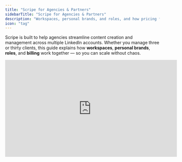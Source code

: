 ```yaml
---
title: "Scripe for Agencies & Partners"
sidebarTitle: "Scripe for Agencies & Partners"
description: "Workspaces, personal brands, and roles, and how pricing fits in."
icon: "tag"
---
```


Scripe is built to help agencies streamline content creation and management across multiple LinkedIn accounts. Whether you manage three or thirty clients, this guide explains how **workspaces**, **personal brands**, **roles**, and **billing** work together — so you can scale without chaos.

<iframe width="560" height="315" src="https://www.youtube.com/embed/3LB7DfRj0dw?si=7cJ8GouKB8idcaJL" title="YouTube video player" frameborder="0" allow="accelerometer; autoplay; clipboard-write; encrypted-media; gyroscope; picture-in-picture; web-share" referrerpolicy="strict-origin-when-cross-origin" allowfullscreen />

## TL;DR: Why Agencies Use Scripe

- Manage unlimited clients & brands with **one login**.
- Run entire **employee advocacy programs** in one workspace.
- Save ~80% of content production time with **AI drafts & repurposing**.
- Automate client reporting with **analytics dashboards**.
- Deliver more content, faster — without scaling headcount.

## Managing Clients at Scale in Scripe

### 1. Workspaces: Organize by Client

In an **Agency plan**, you get **unlimited workspaces**.

Workspaces act as collaboration hubs where you and your team (or your client’s team) can manage everything in one place.

- **One client = one workspace** → Keeps their content, analytics, and strategy completely separate.
- **Unlimited personal brands & users per workspace** → Add as many LinkedIn accounts and collaborators as you need. No per-seat fees.
- **One bill across all workspaces** → Even if you manage dozens of clients, everything is handled under a single subscription.

<Tip>
  If multiple people from one company work together, keep them in the **same workspace**. \
  \
  If you manage completely different companies (which shouldn’t see each other’s data), create **separate workspaces**.
</Tip>

![Team Overview Jp](/images/team-overview.jpg)

**If you're ready to set up Scripe for your clients, please follow the tutorials below:**

👉 If you're setting up Scripe for a client and you're paying for the subscription, [read this tutorial](/agencies/setup-for-client).

👉 If your client is paying for Scripe, then they need to invite you to collaborate on their workspace. In this case, [read this tutorial](/agencies/client-setup).

### 2. Personal Brands: LinkedIn Accounts You Manage

A **personal brand** in Scripe is simply one LinkedIn account connected to your workspace.

- Billing scales with the number of personal brands (LinkedIn accounts), not the number of users.
- Each client might have several executives or team members — that means multiple personal brands in one workspace.
- As an agency, you can add personal brands across multiple workspaces, all tied into your single Agency subscription.

<Tip>
  Example: If you manage 12 LinkedIn profiles across 4 clients, you’ll create **4 workspaces** with a total of **12 personal brands**. All of them roll up into your Agency plan billing.
</Tip>

### 3. User Roles & Permissions

When inviting someone to a workspace, you can [assign roles](/team-plan/people):

- **Admin** – Full, unrestricted access to all areas and features of Scripe. Can manage team settings, view analytics, oversee all profiles, and publish content on behalf of any profile.
- **Team Manager** – Comprehensive access to all profiles, analytics, and dashboard functions. Cannot publish content, maintaining a focus on management and strategy oversight.
- **Content Assistant** – Limited to managing and supporting a single personal brand profile. Does not have access to other team profiles or organizational data, ensuring privacy and focus.
- **Personal Brand** – Restricted to their own profile and data only. Ideal for individuals managing their personal brand without access to other team profiles or insights.
- **Personal Brand with Team Insights** – Access to own personal brand, plus the team analytics dashboard and team calendar. No access to other members’ brands, settings, or billing.

### 4. Switching Between Workspaces

1. Go to **Overview** in the sidebar.
2. Open the **Switch Workspace** menu.
3. Select the workspace you want to enter.

You’ll switch instantly, no need to log out. This lets your team jump between clients in seconds.

<Tip>
  Within each workspace, you can also switch between **personal brands** using the **Switch Personal Brand** menu.
</Tip>

![Workspaces Jp](/images/workspaces.jpg)

### 5. Powerful Collaboration & Content Creation Features:

**Analytics Dashboard:** View [combined analytics for all personal brands](/team-plan/team-analytics) in a workspace, perfect for reporting total reach, impressions, and engagement to clients.

![Team Analytics Jp](/images/team-analytics.jpg)

**Company Calendar**

- See all posts from all personal brands in [one place](/team-plan/team-calendar).
- Add notes for specific personal brands (e.g., “Post about topic X next week”).
- Track who posted what and when.

![Team Calendar Jp](/images/team-calendar.jpg)

**Content Review Workflow**

- As an admin, you can [request content reviews](/team-plan/content-approval) from other users.
- Assign a reviewer and a deadline, they’ll get an email and notification.

![Approval 1 Jp](/images/approval-1.jpg)

******Build a Knowledge Base & Strategy******

- Store all client material in [one place](/sidebar/knowledge): transcripts, notes, websites, random briefs.
- Define a [content strategy](https://scripe.mintlify.app/content-strategy/content-strategy) for your client and get [done-for-you posts](https://scripe.mintlify.app/multiple-posts/ai-powered) generated every week.

**Generate Content**

Scripe gives you multiple ways to create and repurpose content for your clients:

1. [Weekly Done-For-You Posts](https://docs.scripe.io/multiple-posts/ai-powered)
2. [Recordings & Files Repurposing](https://docs.scripe.io/multiple-posts/file)
3. On-Demand Posts from [audio](https://docs.scripe.io/one-post/audio), [text](https://docs.scripe.io/one-post/text), or starting [from scratch](https://docs.scripe.io/one-post/blank).
4. [YouTube Repurposing](https://docs.scripe.io/multiple-posts/youtube)
5. [Content Interviews](https://docs.scripe.io/multiple-posts/interview)
6. [AI Image Generation](https://docs.scripe.io/sidebar/AI-photos)

<Tip>
  You can now [create content directly from WhatsApp](/integrations/whats-app). Send voice notes or text messages, and Scripe will instantly turn them into ready-to-edit LinkedIn posts inside your workspace.
</Tip>